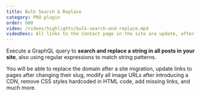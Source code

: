 ```yaml
---
title: Bulk Search & Replace
category: PRO plugin
order: 600
video: /videos/highlights/bulk-search-and-replace.mp4
videoDesc: All links to the Contact page in the site are update, after its slug was changed from `contact` to `contact-us`.
---
```


Execute a GraphQL query to **search and replace a string in all posts in your site**, also using regular expressions to match string patterns.

You will be able to replace the domain after a site migration, update links to pages after changing their slug, modify all image URLs after introducing a CDN, remove CSS styles hardcoded in HTML code, add missing links, and much more.
